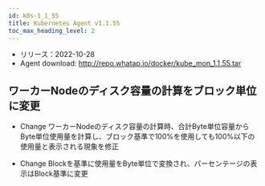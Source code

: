 ```yaml
---
id: k8s-1_1_55
title: Kubernetes Agent v1.1.55
toc_max_heading_level: 2
---
```



-   リリース：2022-10-28
-   Agent download: http://repo.whatap.io/docker/kube_mon_1.1.55.tar

## ワーカーNodeのディスク容量の計算をブロック単位に変更

-   <Status>Change</Status> ワーカーNodeのディスク容量の計算時、合計Byte単位容量からByte単位使用量を計算し、ブロック基準で100%を使用しても100%以下の使用量と表示される現象を修正

-   <Status>Change</Status> Blockを基準に使用量をByte単位で変換され、パーセンテージの表示はBlock基準に変更
